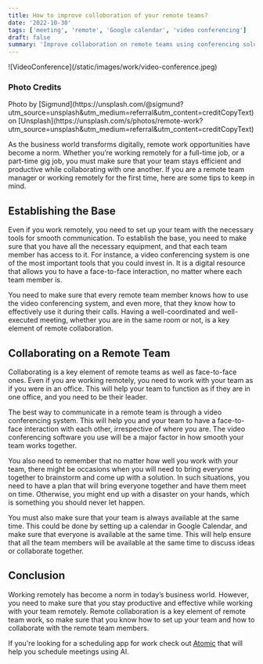 ```yaml
---
title: How to improve colloboration of your remote teams?
date: '2022-10-30'
tags: ['meeting', 'remote', 'Google calendar', 'video conferencing']
draft: false
summary: 'Improve collaboration on remote teams using conferencing solutions'
---
```

<div className="my-1 w-full overflow-hidden">
    ![VideoConference](/static/images/work/video-conference.jpeg)
</div>

### Photo Credits
<div>
  Photo by [Sigmund](https://unsplash.com/@sigmund?utm_source=unsplash&utm_medium=referral&utm_content=creditCopyText)
  on
  [Unsplash](https://unsplash.com/s/photos/remote-work?utm_source=unsplash&utm_medium=referral&utm_content=creditCopyText)
</div>
  
As the business world transforms digitally, remote work opportunities have become a norm. Whether you’re working remotely for a full-time job, or a part-time gig job, you must make sure that your team stays efficient and productive while collaborating with one another. If you are a remote team manager or working remotely for the first time, here are some tips to keep in mind.

## Establishing the Base

Even if you work remotely, you need to set up your team with the necessary tools for smooth communication. To establish the base, you need to make sure that you have all the necessary equipment, and that each team member has access to it. For instance, a video conferencing system is one of the most important tools that you could invest in. It is a digital resource that allows you to have a face-to-face interaction, no matter where each team member is.

You need to make sure that every remote team member knows how to use the video conferencing system, and even more, that they know how to effectively use it during their calls. Having a well-coordinated and well-executed meeting, whether you are in the same room or not, is a key element of remote collaboration.

## Collaborating on a Remote Team

Collaborating is a key element of remote teams as well as face-to-face ones. Even if you are working remotely, you need to work with your team as if you were in an office. This will help your team to function as if they are in one office, and you need to be their leader.

The best way to communicate in a remote team is through a video conferencing system. This will help you and your team to have a face-to-face interaction with each other, irrespective of where you are. The video conferencing software you use will be a major factor in how smooth your team works together.

You also need to remember that no matter how well you work with your team, there might be occasions when you will need to bring everyone together to brainstorm and come up with a solution. In such situations, you need to have a plan that will bring everyone together and have them meet on time. Otherwise, you might end up with a disaster on your hands, which is something you should never let happen.

You must also make sure that your team is always available at the same time. This could be done by setting up a calendar in Google Calendar, and make sure that everyone is available at the same time. This will help ensure that all the team members will be available at the same time to discuss ideas or collaborate together.

## Conclusion

Working remotely has become a norm in today’s business world. However, you need to make sure that you stay productive and effective while working with your team remotely. Remote collaboration is a key element of remote team work, so make sure that you know how to set up your team and how to collaborate with the remote team members.

If you're looking for a scheduling app for work check out [Atomic](https://atomiclife.app) that will help you schedule meetings using AI.

